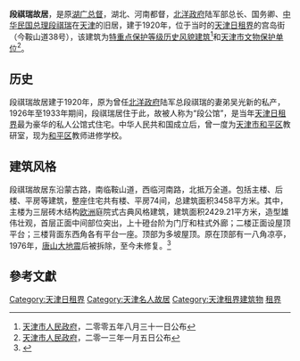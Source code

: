 {{文物保护单位
| 级别 = 省级
| 省区市 = 天津市
| 名称 = 段祺瑞旧居
| 图片 = [[File:段祺瑞旧宅.jpg|180px]]|
| 编号 = 4-37
| 分类 = 近现代重要史迹及代表性建筑
| 时代 = 1920年
| 所在 = [[天津市|天津市]][[和平区_(天津市)|和平区]]
| 登录 = 2013年1月5日
}}
'''段祺瑞故居'''，是原[[湖广总督|湖广总督]]，湖北、河南都督，[[北洋政府|北洋政府]]陆军部总长、国务卿、[[中华民国总理|中华民国总理]][[段祺瑞|段祺瑞]]在[[天津|天津]]的旧居，建于1920年，位于当时的[[天津日租界|天津日租界]]的宫岛街（今鞍山道38号），该建筑为[[天津历史风貌建筑|特重点保护等级历史风貌建筑]]<ref>[[天津市人民政府|天津市人民政府]]，二零零五年八月三十一日公布</ref>和[[天津市文物保护单位|天津市文物保护单位]]<ref>[[天津市人民政府|天津市人民政府]]，二零一三年一月五日公布</ref>。

== 历史 ==
段祺瑞故居建于1920年，原为曾任[[北洋政府|北洋政府]]陆军总段祺瑞的妻弟吴光新的私产，1926年至1933年期间，段祺瑞居住于此，故被人称为“段公馆”，是当年[[天津日租界|天津日租界]]最为豪华的私人公馆式住宅。中华人民共和国成立后，曾一度为[[天津市|天津市]][[和平区_(天津市)|和平区]]教研室，现为[[和平区_(天津市)|和平区]]教师进修学校。

== 建筑风格 ==
{{天津历史风貌建筑  |
省区市 = 天津市 |
名称 = 段祺瑞旧宅 |
图片 =[[File:段祺瑞旧宅铭牌.jpg|200px]]|
编号 = 0120001|
等级 = 重点保护 |
时代 = 1920年 |
所在 = [[天津市|天津市]][[和平区_(天津市)|和平区]] |
公布 = 2005年8月31日|
}}
段祺瑞故居东沿蒙古路，南临鞍山道，西临河南路，北抵万全道。包括主楼、后楼、平房等建筑，整座住宅共有楼、平房74间，总建筑面积3458平方米。其中，主楼为三层砖木结构[[欧洲|欧洲]]庭院式古典风格建筑，建筑面积2429.21平方米，造型雄伟壮观，首层正面中间部位突出，上十磴台阶为门厅和柱式外廊；二楼正面设屋顶平台；三楼背面东西角各有平台一座。顶部为多坡屋顶。原在顶部有一八角凉亭，1976年，[[唐山大地震|唐山大地震]]后被拆除，至今未修复。<ref>{{Cite web |url=http://www.chinaunix.net/jh/31/761837.html |title=天津近代名人故居 |accessdate=2010-03-18 |archive-date=2011-05-25 |archive-url=https://web.archive.org/web/20110525045405/http://www.chinaunix.net/jh/31/761837.html |dead-url=yes }}</ref>

==參考文獻==
<div class="references-small">
<references />
</div>

{{天津市名人故居}}
{{天津市文物保护单位}}

[[Category:天津日租界|Category:天津日租界]]
[[Category:天津名人故居|Category:天津名人故居]]
[[Category:天津租界建筑物|Category:天津租界建筑物]]
[[Category:中国近代建筑|租界]]